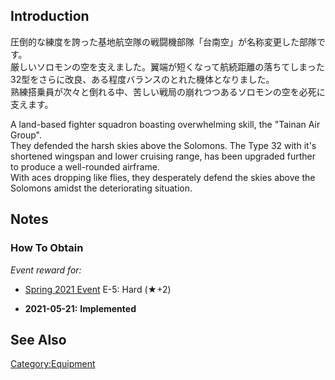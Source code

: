 {{EquipmentInfo}}

==Introduction==
圧倒的な練度を誇った基地航空隊の戦闘機部隊「台南空」が名称変更した部隊です。<br>厳しいソロモンの空を支えました。翼端が短くなって航続距離の落ちてしまった32型をさらに改良、ある程度バランスのとれた機体となりました。<br>熟練搭乗員が次々と倒れる中、苦しい戦局の崩れつつあるソロモンの空を必死に支えます。

A land-based fighter squadron boasting overwhelming skill, the "Tainan Air Group".<br>
They defended the harsh skies above the Solomons. The Type 32 with it's shortened wingspan and lower cruising range, has been upgraded further to produce a well-rounded airframe.<br>
With aces dropping like flies, they desperately defend the skies above the Solomons amidst the deteriorating situation.

==Notes==
<div class="mw-collapsible"><h3>How To Obtain</h3>
<div class="mw-collapsible-content">
''Event reward for:''
* [[Spring 2021 Event]] E-5: Hard (★+2)


<div class="mw-collapsible><h3>Updates History</h3>
<div class="mw-collapsible-content>
* '''2021-05-21:''' '''Implemented'''
</div></div>

==See Also==
{{Equipmentlist}}
[[Category:Equipment]]